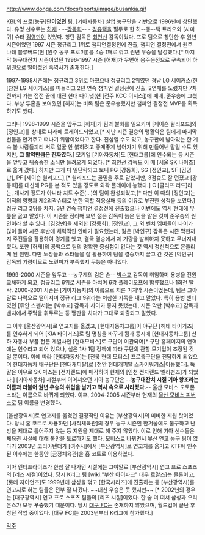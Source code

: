 http://www.donga.com/docs/sports/image/busankia.gif

KBL의 프로[농구]단'''이었던''' 팀. [기아자동차] 실업 농구단을 기반으로 1996년에 창단했다.
유명 선수로는 [[허재]] - --[[강동희]]-- - [[김유택]]을 필두로 한 허--동--택 트리오와 [사마귀] 슈터 [[김영만]]이 있었다. 창단 감독은 [[최인선]] 감독이었다.
프로 팀으로 창단한 후 원년 시즌이었던 1997 시즌 정규리그 1위로 챔피언결정전에 진출, 챔피언 결정전에서 원주 나래 블루버드(현 [원주 동부 프로미])를 4승 1패로 꺾고 원년 우승을 달성했다.[* 마지막 농구대잔치 시즌이었던 1996-1997 시즌 [허재]가 무면허 음주운전으로 구속되어 하위권으로 떨어졌던 흑역사가 존재한다.] 

1997-1998시즌에는 정규리그 3위로 마쳤으나 정규리그 2위였던 경남 LG 세이커스(현 [창원 LG 세이커스]를 따돌리고 2년 연속 챔피언 결정전에 진출, 2연패를 노렸지만 7차전까지 가는 접전 끝에 대전 현대 다이냇(현 [전주 KCC 이지스])에 패배, 준우승에 그쳤다. 부상 투혼을 보여줬던 [허재]는 비록 팀은 준우승했지만 챔피언 결정전 MVP를 획득하기도 했다.

그러나 1998-1999 시즌을 앞두고 [허재]가 팀과 불화를 일으키며 [제이슨 윌리포드]와 [정인교]를 상대로 나래에 트레이드되었고,[* 지난 시즌 결승의 맹활약은 팀에게 마지막 선물을 안겨주고 떠나기 위함이었다고 한다. 진심일 수도 있고, 농구판에 남아있는 한 계속 볼 사람들끼리 서로 얼굴 안 붉히려고 좋게좋게 넘어가기 위해 만들어낸 말일 수도 있지만, '''그 활약만큼은 진짜였다'''.] 모기업 [기아자동차]도 [현대그룹]에 인수되는 등 시즌을 앞두고 뒤숭숭한 소식만 들려오게 되었다. [* [[최인선]] 감독도 이 때 [서울 SK 나이츠]로 옮겨 갔다.] 하지만 그게 다 일단락되고 보니 PG [강동희], SG [정인교], SF [김영만], PF [제이슨 윌리포드],[* 윌리포드는 골밑을 주로 맡았지만, 3점슛도 잘 던졌고 [강동희]를 대신해 PG를 본 적도 있을 정도로 외곽 플레이에 능했다.] C [클리프 리드]라는, 개사기 정도가 아니라 치트 수준(...)의 팀이 완성되었고,[* 다만 이 때의 [정인교]는 이적의 영향과 제2외곽슈터로 변한 역할 적응실패 등의 이유로 부진한 성적을 보였다.] 정규 리그 2위를 차지. 3년 연속 챔피언 결정전에 진출했으나 이번에도 역시 현대에 무릎을 꿇고 말았다.
이 시즌을 정리해 보면 젊은 감독이 늙은 팀을 맡은 것이 준우승의 원인이라 할 수 있다. [김영만]을 제외한 [강동희], [정인교], 그 외 벤치 멤버들이 나이가 많이 들어 시즌 후반에 체력적인 안배가 필요했는데, 젊은 [박인규] 감독은 시즌 막판까지 주전들을 활용하여 경기를 했고, 결국 결승에서 제 기량을 발휘하지 못하고 무너져내렸다. 또한 [허재]의 공백으로 팀의 명확한 중심점이 없다는 것 역시 정신적으로 흔들리게 된 원인. 다만 노장들과 스타들을 잘 활용하여 팀을 결승까지 끌고 간 것은 [박인규] 감독의 기량이므로 노련미가 부족했지 무능은 아니었다.

1999-2000 시즌을 앞두고 --농구계의 검은 손-- [[박수교]] 감독이 취임하며 용병을 전원 교체하게 되고, 정규리그 6위로 시즌을 마치며 6강 플레이오프에 합류했으나 1회전 탈락.
2000-2001 시즌은 [기아자동차]의 이름으로 치른 마지막 시즌이었는데, 팀은 그야말로 나락으로 떨어지며 정규 리그 9위라는 처참한 기록을 내고 말았다. 특히 용병 센터였던 [듀안 스펜서]는 [박수교] 감독과 사이가 좋지 못했는데, 시즌 막판 [박수교] 감독과 벤치에서 주먹을 휘두르는 등 깽판을 치다가 그대로 퇴출되고 말았다.

그 이후 [울산광역시]로 연고지를 옮겼고, [현대자동차그룹]이 야구단 [해태 타이거즈]를 인수하게 되어 [KIA 타이거즈]로 팀 명칭을 바꾸게 됨과 동시에 [현대자동차그룹] 산하 자동차 부품 전문 계열사인 [현대모비스]로 구단이 이관되어[* 구단 홈페이지의 연혁에는 인수라고 되어 있으나, 실은 1사 1팀 정책에 따라 구단의 관할 모기업이 조정된 것일 뿐이다. 이에 따라 [현대자동차]는 [전북 현대 모터스] 프로축구단을 전담하게 되었으며 현대자동차 배구단은 [현대캐피탈]로 [천안 현대캐피탈 스카이워커스|이동했다]. 똑같은 이유로 SK 빅스는 [전자랜드]에 매각하여 현재의 [인천 전자랜드 엘리펀츠]가 되었다.] [기아자동차] 시절부터 이어져오던 기아 농구단은 --'''농구대잔치 시절 기아 왕조라는 이름과 더불어 원년 우승의 위업을 남기고 역사 속으로 사라졌다.'''-- 울산 모비스 오토몬스라는 이름으로 바뀌게 되었다. 이후, 2004-2005 시즌부터 현재의 [[울산 모비스 피버스]]로 팀 이름을 변경했다.

[울산광역시]로 연고지를 옮겼던 결정적인 이유는 [부산광역시]의 미비한 지원 탓이었다. 당시 홈 코트로 사용하던 [사직체육관]의 경우 농구 시즌인 한겨울에도 불구하고 난방을 제대로 틀어주지 않는 등 지원을 제대로 해 주지 않았다. 이로 인해 기아 선수들은 체육관 시설에 대해 불만을 토로하기도 했다. 모비스로 바뀌면서 부산 연고 농구 팀이 없다가 2003년 코리아텐더가 [여수시]에서 [부산광역시]로 연고지를 옮기고 KTF에 인수된 이후에는 한동안 [금정체육관]을 홈 코트로 이용하였다.

기아 엔터프라이즈가 한참 잘 나가던 시절에는 그야말로 [부산광역시] 연고 프로 스포츠의 [리즈 시절]이었다. 당시 K리그 팀 [wiki:"부산 아이파크" 대우 로얄즈]는 물론이고, [롯데 자이언츠]도 1999년에 삼성을 꺾고 [한국시리즈]에 진출하는 등 [부산광역시]를 연고지로 하는 팀들은 전부 잘 나갔다. ~~대신 우승은 못 했지만~~ [* 2002년의 경우는 [대구광역시] 연고 프로 스포츠 팀들의 [리즈 시절]이었다. 한 술 더 떠서 삼성과 오리온스가 모두 '''우승'''했기 때문이다. 당시 [[대구 FC]]는 존재하지 않았으며, 월드컵이 끝난 후 창단 작업 중이었다. [대구 FC]는 2003년부터 K리그에 참가했다.]

[[각주]]
